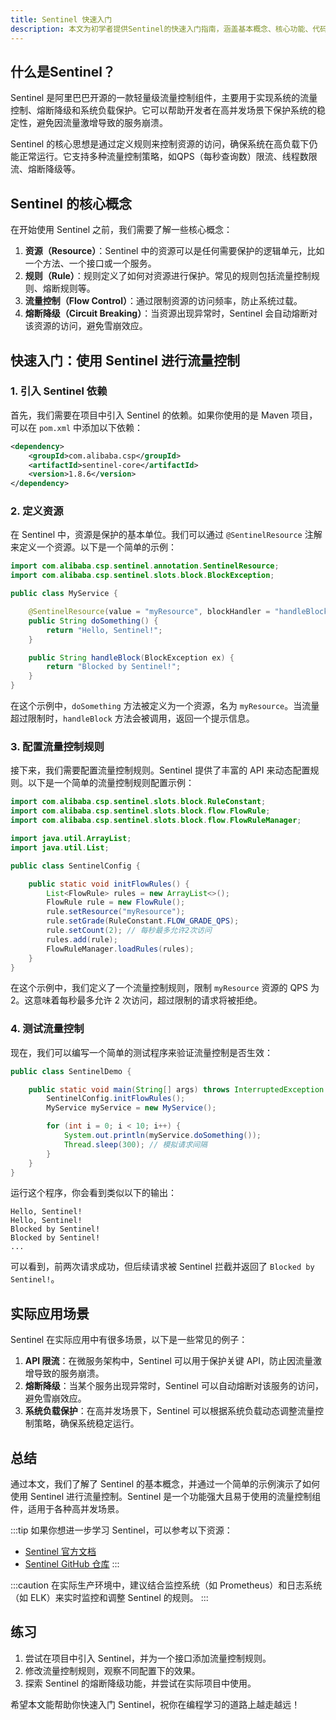 ```yaml
---
title: Sentinel 快速入门
description: 本文为初学者提供Sentinel的快速入门指南，涵盖基本概念、核心功能、代码示例以及实际应用场景。
---
```


## 什么是Sentinel？

Sentinel 是阿里巴巴开源的一款轻量级流量控制组件，主要用于实现系统的流量控制、熔断降级和系统负载保护。它可以帮助开发者在高并发场景下保护系统的稳定性，避免因流量激增导致的服务崩溃。

Sentinel 的核心思想是通过定义规则来控制资源的访问，确保系统在高负载下仍能正常运行。它支持多种流量控制策略，如QPS（每秒查询数）限流、线程数限流、熔断降级等。

## Sentinel 的核心概念

在开始使用 Sentinel 之前，我们需要了解一些核心概念：

1. **资源（Resource）**：Sentinel 中的资源可以是任何需要保护的逻辑单元，比如一个方法、一个接口或一个服务。
2. **规则（Rule）**：规则定义了如何对资源进行保护。常见的规则包括流量控制规则、熔断规则等。
3. **流量控制（Flow Control）**：通过限制资源的访问频率，防止系统过载。
4. **熔断降级（Circuit Breaking）**：当资源出现异常时，Sentinel 会自动熔断对该资源的访问，避免雪崩效应。

## 快速入门：使用 Sentinel 进行流量控制

### 1. 引入 Sentinel 依赖

首先，我们需要在项目中引入 Sentinel 的依赖。如果你使用的是 Maven 项目，可以在 `pom.xml` 中添加以下依赖：

```xml
<dependency>
    <groupId>com.alibaba.csp</groupId>
    <artifactId>sentinel-core</artifactId>
    <version>1.8.6</version>
</dependency>
```

### 2. 定义资源

在 Sentinel 中，资源是保护的基本单位。我们可以通过 `@SentinelResource` 注解来定义一个资源。以下是一个简单的示例：

```java
import com.alibaba.csp.sentinel.annotation.SentinelResource;
import com.alibaba.csp.sentinel.slots.block.BlockException;

public class MyService {

    @SentinelResource(value = "myResource", blockHandler = "handleBlock")
    public String doSomething() {
        return "Hello, Sentinel!";
    }

    public String handleBlock(BlockException ex) {
        return "Blocked by Sentinel!";
    }
}
```

在这个示例中，`doSomething` 方法被定义为一个资源，名为 `myResource`。当流量超过限制时，`handleBlock` 方法会被调用，返回一个提示信息。

### 3. 配置流量控制规则

接下来，我们需要配置流量控制规则。Sentinel 提供了丰富的 API 来动态配置规则。以下是一个简单的流量控制规则配置示例：

```java
import com.alibaba.csp.sentinel.slots.block.RuleConstant;
import com.alibaba.csp.sentinel.slots.block.flow.FlowRule;
import com.alibaba.csp.sentinel.slots.block.flow.FlowRuleManager;

import java.util.ArrayList;
import java.util.List;

public class SentinelConfig {

    public static void initFlowRules() {
        List<FlowRule> rules = new ArrayList<>();
        FlowRule rule = new FlowRule();
        rule.setResource("myResource");
        rule.setGrade(RuleConstant.FLOW_GRADE_QPS);
        rule.setCount(2); // 每秒最多允许2次访问
        rules.add(rule);
        FlowRuleManager.loadRules(rules);
    }
}
```

在这个示例中，我们定义了一个流量控制规则，限制 `myResource` 资源的 QPS 为 2。这意味着每秒最多允许 2 次访问，超过限制的请求将被拒绝。

### 4. 测试流量控制

现在，我们可以编写一个简单的测试程序来验证流量控制是否生效：

```java
public class SentinelDemo {

    public static void main(String[] args) throws InterruptedException {
        SentinelConfig.initFlowRules();
        MyService myService = new MyService();

        for (int i = 0; i < 10; i++) {
            System.out.println(myService.doSomething());
            Thread.sleep(300); // 模拟请求间隔
        }
    }
}
```

运行这个程序，你会看到类似以下的输出：

```
Hello, Sentinel!
Hello, Sentinel!
Blocked by Sentinel!
Blocked by Sentinel!
...
```

可以看到，前两次请求成功，但后续请求被 Sentinel 拦截并返回了 `Blocked by Sentinel!`。

## 实际应用场景

Sentinel 在实际应用中有很多场景，以下是一些常见的例子：

1. **API 限流**：在微服务架构中，Sentinel 可以用于保护关键 API，防止因流量激增导致的服务崩溃。
2. **熔断降级**：当某个服务出现异常时，Sentinel 可以自动熔断对该服务的访问，避免雪崩效应。
3. **系统负载保护**：在高并发场景下，Sentinel 可以根据系统负载动态调整流量控制策略，确保系统稳定运行。

## 总结

通过本文，我们了解了 Sentinel 的基本概念，并通过一个简单的示例演示了如何使用 Sentinel 进行流量控制。Sentinel 是一个功能强大且易于使用的流量控制组件，适用于各种高并发场景。

:::tip
如果你想进一步学习 Sentinel，可以参考以下资源：
- [Sentinel 官方文档](https://sentinelguard.io/zh-cn/docs/introduction.html)
- [Sentinel GitHub 仓库](https://github.com/alibaba/Sentinel)
:::

:::caution
在实际生产环境中，建议结合监控系统（如 Prometheus）和日志系统（如 ELK）来实时监控和调整 Sentinel 的规则。
:::

## 练习

1. 尝试在项目中引入 Sentinel，并为一个接口添加流量控制规则。
2. 修改流量控制规则，观察不同配置下的效果。
3. 探索 Sentinel 的熔断降级功能，并尝试在实际项目中使用。

希望本文能帮助你快速入门 Sentinel，祝你在编程学习的道路上越走越远！